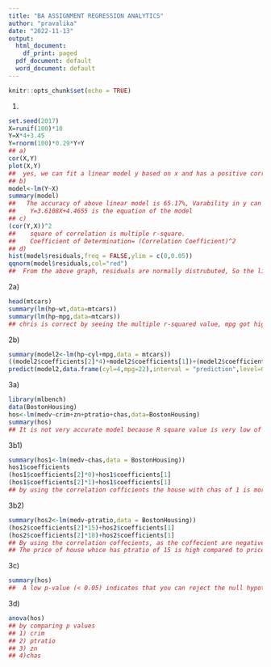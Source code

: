 ---
title: "BA ASSIGNMENT REGRESSION ANALYTICS"
author: "pravalika"
date: "2022-11-13"
output:
  html_document:
    df_print: paged
  pdf_document: default
  word_document: default
---

```{r setup, include=FALSE}
knitr::opts_chunk$set(echo = TRUE)
```

1)
```{r}
set.seed(2017)
X=runif(100)*10
Y=X*4+3.45
Y=rnorm(100)*0.29*Y+Y
## a)
cor(X,Y)
plot(X,Y)
##  yes, we can fit a linear model y based on x and has a positive correlation.
## b)
model<-lm(Y~X)
summary(model)
##   The accuracy of above linear model is 65.17%, Varability in y can be     explained by x 
##    Y=3.6108X+4.4655 is the equation of the model
## c)
(cor(Y,X))^2
##    square of correlation is multiple r-square.
##    Coefficient of Determination= (Correlation Coefficient)^2      
## d)
hist(model$residuals,freq = FALSE,ylim = c(0,0.05))
qqnorm(model$residuals,col="red")
##  From the above graph, residuals are normally distrubuted, So the linear model is appropriate.
```
2a)
```{r}
head(mtcars)
summary(lm(hp~wt,data=mtcars))
summary(lm(hp~mpg,data=mtcars))
## chris is correct by seeing the multiple r-squared value, mpg got high r square value 60% compared to wt of car 43%. 
```
2b)
```{r}
summary(model2<-lm(hp~cyl+mpg,data = mtcars))
((model2$coefficients[2]*4)+model2$coefficients[1])+(model2$coefficients[3]*22)
predict(model2,data.frame(cyl=4,mpg=22),interval = "prediction",level=0.85)
```
3a)
```{r}
library(mlbench)
data(BostonHousing)
hos<-lm(medv~crim+zn+ptratio+chas,data=BostonHousing)
summary(hos)
## It is not very accurate model because R square value is very low of 36%.
```
3b1)
```{r}
summary(hos1<-lm(medv~chas,data = BostonHousing))
hos1$coefficients
(hos1$coefficients[2]*0)+hos1$coefficients[1]
(hos1$coefficients[2]*1)+hos1$coefficients[1]
## by using the correlation cofficients the house with chas of 1 is more expensive than house without chas of 0 with a value of 4.3
```
3b2)
```{r}
summary(hos2<-lm(medv~ptratio,data = BostonHousing))
(hos2$coefficients[2]*15)+hos2$coefficients[1]
(hos2$coefficients[2]*18)+hos2$coefficients[1]
## By using the correlation coffecients, as the coffecient are negative so if the ptratio increases the housing price decreases.
## The price of house whice has ptratio of 15 is high compared to price of house which has a ptratio of 18 by a value of 6.471
```
3c)
```{r}
summary(hos)
##  A low p-value (< 0.05) indicates that you can reject the null hypothesis Hence from the model summary none of the independent varialbes are statistically insignificant.
```
3d)
```{r}
anova(hos)
## by comparing p values 
## 1) crim
## 2) ptratio
## 3) zn
## 4)chas
```